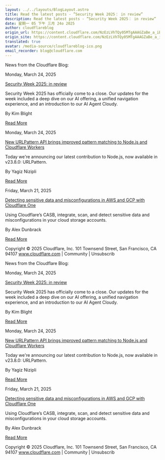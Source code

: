```yaml
---
layout: ../../layouts/BlogLayout.astro
title: Read the latest posts - ”Security Week 2025： in review”
description: Read the latest posts - ”Security Week 2025： in review”
date: 星期一 05 下午 三月 24o 2025
author: cloudflareblog
origin_url: https://content.cloudflare.com/NzEzLVhTQy05MTgAAAGZaBe_a_iBJzQH4dqDP__oBXu8-SJUrgehM67XGpiyLAbHIXJ3-H5mxrRiXVywF6nDveYqg40=
origin_site: https://content.cloudflare.com/NzEzLVhTQy05MTgAAAGZaBe_a_iBJzQH4dqDP__oBXu8-SJUrgehM67XGpiyLAbHIXJ3-H5mxrRiXVywF6nDveYqg40=
translated: true
avatar: /media-source/cloudflareblog-ico.png
email_recorder: blog@cloudflare.com
---
```



<Reference client:only="react" title="Read the latest posts - ”Security Week 2025： in review”" url="https://content.cloudflare.com/NzEzLVhTQy05MTgAAAGZaBe_a_iBJzQH4dqDP__oBXu8-SJUrgehM67XGpiyLAbHIXJ3-H5mxrRiXVywF6nDveYqg40=" />

<Detail client:only="react">
	News from the Cloudflare Blog:

Monday, March 24, 2025

[Security Week 2025: in review](https://content.cloudflare.com/NzEzLVhTQy05MTgAAAGZaBe_a_iBJzQH4dqDP__oBXu8-SJUrgehM67XGpiyLAbHIXJ3-H5mxrRiXVywF6nDveYqg40=)

Security Week 2025 has officially come to a close. Our updates for the week included a deep dive on our AI offering, a unified navigation experience, and an introduction to our AI Agent Cloudy.

By Kim Blight

[Read More](https://content.cloudflare.com/NzEzLVhTQy05MTgAAAGZaBe_a_iBJzQH4dqDP__oBXu8-SJUrgehM67XGpiyLAbHIXJ3-H5mxrRiXVywF6nDveYqg40=)

Monday, March 24, 2025

[New URLPattern API brings improved pattern matching to Node.js and Cloudflare Workers](https://content.cloudflare.com/NzEzLVhTQy05MTgAAAGZaBe_a-9Vn5TD8iQDEv4c6dqvtIQKKj34MYjQn8yZHVnLr3i-Mn7LCNdmdbL-P9RnoOGkzfo=)

Today we're announcing our latest contribution to Node.js, now available in v23.8.0: URLPattern.

By Yagiz Nizipli

[Read More](https://content.cloudflare.com/NzEzLVhTQy05MTgAAAGZaBe_a-9Vn5TD8iQDEv4c6dqvtIQKKj34MYjQn8yZHVnLr3i-Mn7LCNdmdbL-P9RnoOGkzfo=)

Friday, March 21, 2025

[Detecting sensitive data and misconfigurations in AWS and GCP with Cloudflare One](https://content.cloudflare.com/NzEzLVhTQy05MTgAAAGZaBe_aygYUT6XcgHA9Tg-nzWwEwEbgFAjKosmRQ8-o4p-MnCbVyjlVTZ90k9_HTjqq9CUwxk=)

Using Cloudflare’s CASB, integrate, scan, and detect sensitive data and misconfigurations in your cloud storage accounts.

By Alex Dunbrack

[Read More](https://content.cloudflare.com/NzEzLVhTQy05MTgAAAGZaBe_aygYUT6XcgHA9Tg-nzWwEwEbgFAjKosmRQ8-o4p-MnCbVyjlVTZ90k9_HTjqq9CUwxk=)

Copyright © 2025 Cloudflare, Inc. 101 Townsend Street, San Francisco, CA 94107 www.cloudflare.com | Community | Unsubscrib
</Detail>

News from the Cloudflare Blog:

Monday, March 24, 2025

[Security Week 2025: in review](https://content.cloudflare.com/NzEzLVhTQy05MTgAAAGZaBe_a_iBJzQH4dqDP__oBXu8-SJUrgehM67XGpiyLAbHIXJ3-H5mxrRiXVywF6nDveYqg40=)

Security Week 2025 has officially come to a close. Our updates for the week included a deep dive on our AI offering, a unified navigation experience, and an introduction to our AI Agent Cloudy.

By Kim Blight

[Read More](https://content.cloudflare.com/NzEzLVhTQy05MTgAAAGZaBe_a_iBJzQH4dqDP__oBXu8-SJUrgehM67XGpiyLAbHIXJ3-H5mxrRiXVywF6nDveYqg40=)

Monday, March 24, 2025

[New URLPattern API brings improved pattern matching to Node.js and Cloudflare Workers](https://content.cloudflare.com/NzEzLVhTQy05MTgAAAGZaBe_a-9Vn5TD8iQDEv4c6dqvtIQKKj34MYjQn8yZHVnLr3i-Mn7LCNdmdbL-P9RnoOGkzfo=)

Today we're announcing our latest contribution to Node.js, now available in v23.8.0: URLPattern.

By Yagiz Nizipli

[Read More](https://content.cloudflare.com/NzEzLVhTQy05MTgAAAGZaBe_a-9Vn5TD8iQDEv4c6dqvtIQKKj34MYjQn8yZHVnLr3i-Mn7LCNdmdbL-P9RnoOGkzfo=)

Friday, March 21, 2025

[Detecting sensitive data and misconfigurations in AWS and GCP with Cloudflare One](https://content.cloudflare.com/NzEzLVhTQy05MTgAAAGZaBe_aygYUT6XcgHA9Tg-nzWwEwEbgFAjKosmRQ8-o4p-MnCbVyjlVTZ90k9_HTjqq9CUwxk=)

Using Cloudflare’s CASB, integrate, scan, and detect sensitive data and misconfigurations in your cloud storage accounts.

By Alex Dunbrack

[Read More](https://content.cloudflare.com/NzEzLVhTQy05MTgAAAGZaBe_aygYUT6XcgHA9Tg-nzWwEwEbgFAjKosmRQ8-o4p-MnCbVyjlVTZ90k9_HTjqq9CUwxk=)

Copyright © 2025 Cloudflare, Inc. 101 Townsend Street, San Francisco, CA 94107 www.cloudflare.com | Community | Unsubscrib


